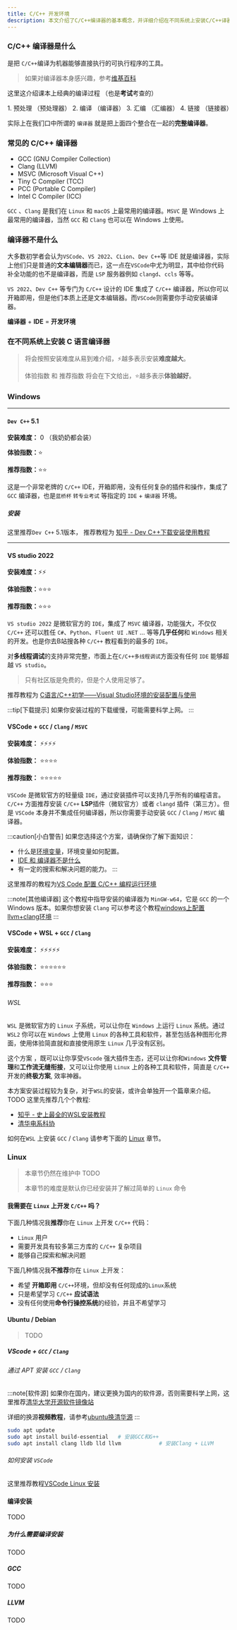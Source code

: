 ```yaml
---
title: C/C++ 开发环境
description: 本文介绍了C/C++编译器的基本概念，并详细介绍在不同系统上安装C/C++译器的方法。用于给小白用户提供一个清晰的安装 C/C++ 开发环境的指导。
---
```



### C/C++ 编译器是什么
是把 `C/C++`编译为机器能够直接执行的可执行程序的工具。

> 如果对编译器本身感兴趣，参考[维基百科](https://en.wikipedia.org/wiki/Compiler)

这里这介绍课本上经典的编译过程 （也是**考试**考查的） 

<Steps>
1. 预处理 （预处理器）
2. 编译 （编译器）
3. 汇编 （汇编器）
4. 链接 （链接器）
</Steps>

实际上在我们口中所谓的 `编译器` 就是把上面四个整合在一起的**完整编译器**。

### 常见的 C/C++ 编译器
- GCC (GNU Compiler Collection) 
- Clang (LLVM)
- MSVC (Microsoft Visual C++)
- Tiny C Compiler (TCC)
- PCC (Portable C Compiler)
- Intel C Compiler (ICC)


`GCC` 、`Clang` 是我们在 `Linux` 和 `macOS` 上最常用的编译器。`MSVC` 是 Windows 上最常用的编译器，当然 `GCC` 和 `Clang` 也可以在 Windows 上使用。

### 编译器不是什么
大多数初学者会认为`VSCode`、`VS 2022`、`CLion`、`Dev C++`等 IDE 就是编译器，实际上他们只是普通的**文本编辑器**而已，这一点在`VSCode`中尤为明显，其中给你代码补全功能的也不是编译器，而是 `LSP` 服务器例如 `clangd`、`ccls` 等等。

`VS 2022`、`Dev C++` 等专门为 `C/C++` 设计的 IDE 集成了 `C/C++` 编译器，所以你可以开箱即用，但是他们本质上还是文本编辑器。而`VSCode`则需要你手动安装编译器。

**编译器** + **IDE** = **开发环境**

### 在不同系统上安装 C 语言编译器

> 将会按照安装难度从易到难介绍，⚡越多表示安装**难度越大**。
> 
> 体验指数 和 推荐指数 将会在下文给出，⭐越多表示**体验越好**。

### Windows


---

#### `Dev C++` 5.1

**安装难度：** 0 （我奶奶都会装）

**体验指数：**⭐

**推荐指数：**⭐⭐


这是一个非常老牌的 `C/C++` IDE，开箱即用，没有任何复杂的插件和操作，集成了 `GCC` 编译器，也是`蓝桥杯` `转专业考试` 等指定的 `IDE` + `编译器` 环境。


##### 安装
这里推荐`Dev C++` 5.1版本， 推荐教程为
[知乎 - Dev C++下载安装使用教程](https://zhuanlan.zhihu.com/p/1893012627262788086)

---

#### VS studio 2022

**安装难度：**⚡⚡

**体验指数：**⭐⭐⭐

**推荐指数：**⭐⭐⭐


`VS studio 2022` 是微软官方的 `IDE`，集成了 `MSVC` 编译器，功能强大，不仅仅 `C/C++` 还可以胜任 `C#`、`Python`、`Fluent UI` `.NET` ... 等等**几乎任何**和 `Windows` 相关的开发。也是你去B站搜各种 `C/C++` 教程看到的最多的 `IDE`。

对**多线程调试**的支持非常完整，市面上在`C/C++多线程调试`方面没有任何 `IDE` 能够超越 `VS studio`。


> 只有社区版是免费的，但是个人使用足够了。

推荐教程为 [C语言/C++初学——Visual Studio环境的安装配置与使用](https://zhuanlan.zhihu.com/p/71110525)

:::tip[下载提示]
如果你安装过程的下载缓慢，可能需要科学上网。
:::

#### VSCode + `GCC` / `Clang` / `MSVC`
**安装难度：** ⚡⚡⚡⚡

**体验指数：** ⭐⭐⭐⭐

**推荐指数：** ⭐⭐⭐⭐⭐

`VSCode` 是微软官方的轻量级 `IDE`，通过安装插件可以支持几乎所有的编程语言。`C/C++` 方面推荐安装 `C/C++` **LSP**插件（微软官方）或者 `clangd` 插件（第三方）。但是 `VSCode` 本身并不集成任何编译器，所以你需要手动安装 `GCC` / `Clang` / `MSVC` 编译器。

:::caution[小白警告]
如果您选择这个方案，请确保你了解下面知识：
- 什么是[环境变量](https://blog.csdn.net/weixin_65032328/article/details/136580118)，环境变量如何配置。
- [IDE 和 编译器不是什么](#编译器不是什么)
- 有一定的搜索和解决问题的能力。
:::

这里推荐的教程为[VS Code 配置 C/C++ 编程运行环境](https://blog.csdn.net/qq_42417071/article/details/137438374)

:::note[其他编译器]
这个教程中指导安装的编译器为 `MinGW-w64`，它是 `GCC` 的一个 Windows 版本。如果你想安装 `Clang` 可以参考这个教程[windows上配置llvm+clang环境](https://blog.csdn.net/weixin_41080308/article/details/144536540)
:::

#### VSCode + WSL + `GCC` / `Clang`

**安装难度：** ⚡⚡⚡⚡⚡

**体验指数：** ⭐⭐⭐⭐⭐⭐

**推荐指数：** ⭐⭐⭐

###### WSL
`WSL` 是微软官方的 `Linux` 子系统，可以让你在 `Windows` 上运行 `Linux` 系统。通过 `WSL2` 你可以在 `Windows` 上使用 `Linux` 的各种工具和软件，甚至包括各种图形化界面，使用体验简直就和直接使用原生 `Linux` 几乎没有区别。

这个方案 ，既可以让你享受`VScode` 强大插件生态，还可以让你和`Windows` **文件管理**和**工作流无缝衔接**，又可以让你使用 `Linux` 上的各种工具和软件，简直是 `C/C++` 开发的**终极方案**, 效率神器。


本方案安装过程较为复杂，对于`WSL`的安装，或许会单独开一个篇章来介绍。TODO
这里先推荐几个个教程:
- [知乎 - 史上最全的WSL安装教程](https://zhuanlan.zhihu.com/p/386590591)
- [清华电系科协](https://docs.eesast.com/docs/tools/wsl)

如何在`WSL` 上安装 `GCC` / `Clang` 请参考下面的 [Linux](#linux) 章节。

### Linux 

> 本章节仍然在维护中 TODO
>
> 本章节的难度是默认你已经安装并了解过简单的 `Linux` 命令

#### 我需要在 `Linux` 上开发 `C/C++` 吗？


下面几种情况我**推荐**你在 `Linux` 上开发 `C/C++` 代码：
-  `Linux` 用户
- 需要开发具有较多第三方库的 `C/C++` 复杂项目
- 能够自己探索和解决问题

下面几种情况我**不推荐**你在 `Linux` 上开发：
- 希望 **开箱即用** `C/C++`环境，但却没有任何现成的`Linux`系统
- 只是希望学习 `C/C++` **应试语法**
- 没有任何使用**命令行操控系统**的经验，并且不希望学习

#### Ubuntu / Debian

> TODO


##### VScode + `GCC` /  `Clang`
###### 通过 APT 安装 `GCC` /  `Clang`

:::note[软件源]
如果你在国内，建议更换为国内的软件源，否则需要科学上网，这里推荐[清华大学开源软件镜像站](https://mirrors.tuna.tsinghua.edu.cn/help/ubuntu/)

详细的换源**视频教程**，请参考[ubuntu换清华源](https://www.bilibili.com/video/BV1isTQzkEns/)
:::

```bash
sudo apt update
sudo apt install build-essential   # 安装GCC和G++
sudo apt install clang lldb lld llvm            # 安装Clang + LLVM
```

###### 如何安装 `VSCode`

这里推荐教程[VSCode Linux 安装](https://www.runoob.com/vscode/vscode-linux-install.html)

#### 编译安装
TODO
##### 为什么需要编译安装
TODO
##### GCC
TODO
##### LLVM
TODO